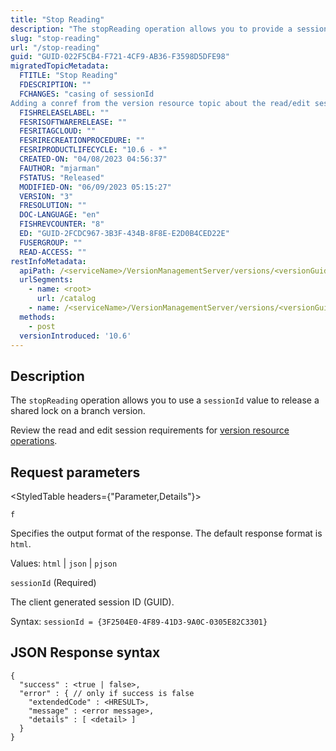 ```yaml
---
title: "Stop Reading"
description: "The stopReading operation allows you to provide a sessionId value to release a shared lock on the branch version."
slug: "stop-reading"
url: "/stop-reading"
guid: "GUID-022F5CB4-F721-4CF9-AB36-F3598D5DFE98"
migratedTopicMetadata:
  FTITLE: "Stop Reading"
  FDESCRIPTION: ""
  FCHANGES: "casing of sessionId
Adding a conref from the version resource topic about the read/edit session requirements."
  FISHRELEASELABEL: ""
  FESRISOFTWARERELEASE: ""
  FESRITAGCLOUD: ""
  FESRIRECREATIONPROCEDURE: ""
  FESRIPRODUCTLIFECYCLE: "10.6 - *"
  CREATED-ON: "04/08/2023 04:56:37"
  FAUTHOR: "mjarman"
  FSTATUS: "Released"
  MODIFIED-ON: "06/09/2023 05:15:27"
  VERSION: "3"
  FRESOLUTION: ""
  DOC-LANGUAGE: "en"
  FISHREVCOUNTER: "8"
  ED: "GUID-2FCDC967-3B3F-434B-8F8E-E2D0B4CED22E"
  FUSERGROUP: ""
  READ-ACCESS: ""
restInfoMetadata:
  apiPath: /<serviceName>/VersionManagementServer/versions/<versionGuid>/stopReading
  urlSegments:
    - name: <root>
      url: /catalog
    - name: /<serviceName>/VersionManagementServer/versions/<versionGuid>/stopReading
  methods:
    - post
  versionIntroduced: '10.6'
---
```


## Description

The `stopReading` operation allows you to use a `sessionId` value to release a shared lock on a branch version.

Review the read and edit session requirements for [version resource operations](/version).

##  Request parameters 

<StyledTable headers={"Parameter,Details"}>

<StyledTableRow>

<StyledTableCell cellStyle="markdown">

`f` 

</StyledTableCell>

<StyledTableCell cellStyle="markdown">

Specifies the output format of the response. The default response format is `html`.

Values: `html` | `json` | `pjson`

</StyledTableCell>

</StyledTableRow>

<StyledTableRow>

<StyledTableCell cellStyle="markdown">

`sessionId`
(Required)

</StyledTableCell>

<StyledTableCell cellStyle="markdown">

The client generated session ID (GUID).

Syntax: `sessionId = {3F2504E0-4F89-41D3-9A0C-0305E82C3301}` 

</StyledTableCell>

</StyledTableRow>

</StyledTable>

## JSON Response syntax

```other
{
  "success" : <true | false>,
  "error" : { // only if success is false
    "extendedCode" : <HRESULT>,
    "message" : <error message>,
    "details" : [ <detail> ]
  }
}


```

 
